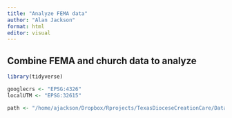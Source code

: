 ```yaml
---
title: "Analyze FEMA data"
author: "Alan Jackson"
format: html
editor: visual
---
```


## Combine FEMA and church data to analyze


```r

library(tidyverse)

googlecrs <- "EPSG:4326"
localUTM <- "EPSG:32615"

path <- "/home/ajackson/Dropbox/Rprojects/TexasDioceseCreationCare/Data/"

```






